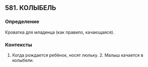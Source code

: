 ## 581. КОЛЫБЕЛЬ
### Определение
Кроватка для младенца (как правило, качающаяся).

### Контексты
1. Когда рождается ребёнок, носят люльку. 2. Малыш качается в колыбели.

